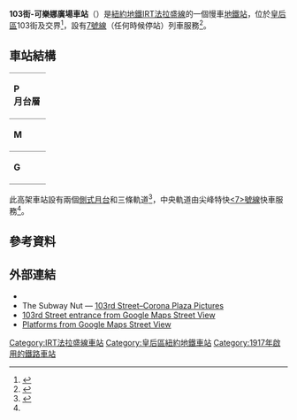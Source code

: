 {{Infobox NYCS
| name = 103街-可樂娜廣場<br />{{lang|en|103rd Street–Corona Plaza}}
| former = 阿爾布蒂斯大道<ref name=NYTimes-IRTFlushingExt-1921>{{cite web|title=NEW RAPID TRANSIT COMMISSION PREPARING PLANS FOR EXTENSION OF CORONA LINE TO FLUSHING; Board of Estimate Has Authorized Extension of Line From Corona to New Storage Yards Near Flushing River--Queensboro Subway to Have Connection With Proposed Eighth Avenue Line Near Times Square|url=https://query.nytimes.com/mem/archive-free/pdf?res=940CEEDC163EEE3ABC4A52DFB066838A639EDE|publisher=[[The_New_York_Times|The New York Times]]|accessdate=2015-09-18|date=1921-06-12|archive-date=2015-09-25|archive-url=https://web.archive.org/web/20150925130849/http://query.nytimes.com/mem/archive-free/pdf?res=940CEEDC163EEE3ABC4A52DFB066838A639EDE|dead-url=no}}</ref><br>104街
| bg_color = #870061
| image = 103st Flushing IRT jeh.JPG
| image_caption = 北行月台
| address = 紐約州紐約市皇后區103街及羅斯福大道
| borough = [[皇后區|皇后區]]
| locale = {{link-en|可樂娜 (皇后區)|Corona, Queens|可樂娜}}
| coordinates = {{coord|40|44|59.37|N|73|51|45.84|W|region:US|display=inline,title}}
| division = IRT
| line = [[IRT法拉盛線|IRT法拉盛線]]
| service = Flushing local
| connection = {{bus icon}} '''[[MTA區域巴士營運|MTA巴士]]'''：Q23
| platforms = 2個[[側式月台|側式月台]]
| tracks = 3條
| structure = 高架
| open_date = {{start date and age|1917|04|21}}
| passengers = 6,504,644<ref name="2016-rider">{{NYCS const|riderref}}</ref>
| pass_year = 2016
| pass_percent = -0.3
| rank = 67 
| code = 450
| next_north = {{NYCS next | station=111街 | line=IRT法拉盛線 | service=Flushing local}}
| next_south = {{NYCS next | station=交匯林蔭路 | line=IRT法拉盛線 | service=Flushing local}}
| legend = {{NYCS infobox legend|alltimes}}
}}

'''103街-可樂娜廣場車站'''（{{lang-en|103rd Street–Corona Plaza station}}）是[[紐約地鐵|紐約地鐵]][[IRT法拉盛線|IRT法拉盛線]]的一個慢車[[地鐵站|地鐵站]]，位於[[皇后區|皇后區]]103街及{{link-en|羅斯福大道|Roosevelt Avenue}}交界<ref name="MTA-CoronaMap-20152">{{cite web|url=http://web.mta.info/maps/neighborhoods/qns/Q2_Corona2015.pdf|title=MTA Neighborhood Maps: Corona|date=2015|publisher=[[Metropolitan_Transportation_Authority|Metropolitan Transportation Authority]]|accessdate=20 September 2015|archive-date=2017-05-05|archive-url=https://web.archive.org/web/20170505184018/http://web.mta.info/maps/neighborhoods/qns/Q2_Corona2015.pdf|dead-url=no}}</ref>，設有[[紐約地鐵7號線|7號線]]（任何時候停站）列車服務<ref name="NYCS7">{{NYCS const|timetable|7}}</ref>。

== 車站結構 ==
{{Stack|float=right|
{{Routemap
|title=軌道配置圖
|title-bg=#{{NYCS color|Flushing}}
|title-color=white
|style=margin-left:10px;margin-top:10px;float:right;
|legend =track
|map=
uSTR!~MFADEg\uSTR!~MFADEg\uSTR!~MFADEg ~~ ~~ ~~往[[111街車站_(IRT法拉盛線)|111街]]
uSTRf\uSTRg!~NULff\uSTRg
uSTR+BSr\uSTR\uSTR+BSl
uSTR+BSr\uSTR\uSTR+BSl
uSTR+BSr\uSTR\uSTR+BSl
uSTRf\uSTRf!~NULge\uSTRg
uSTR!~MFADEf\uSTR!~MFADEf\uSTR!~MFADEf ~~ ~~ ~~往[[交匯林蔭路車站_(IRT法拉盛線)|交匯林蔭路]]
}}
}}
{|cellspacing=0 cellpadding=3
|style="border-top:solid 1px gray;vertical-align:top;" width=50 rowspan=6|'''P<br>月台層'''
|-
|style="border-top:solid 1px gray;border-right:solid 2px black;border-left:solid 2px black;border-bottom:solid 2px black;text-align:center;" colspan=2|<small>[[側式月台|側式月台]]，右側開門</small>
|-
|style="border-bottom:solid 1px gray;" width=100|<span style="color:#{{NYCS color|purple}}">'''南行'''</span>
|style="border-bottom:solid 1px gray;" width=390|{{arrow|L}} [[File:NYCS-bull-trans-7.svg|纽约地铁7号线]] 往[[34街-哈德遜調車場車站_(IRT法拉盛線)|34街-哈德遜調車場]]<small>（[[交匯林蔭路車站_(IRT法拉盛線)|交匯林蔭路]]）</small>
|-
|style="border-bottom:solid 1px gray;"|<span style="color:#{{NYCS color|purple}}">'''尖峰特快'''
|style="border-bottom:solid 1px gray;"|{{arrow|L}}{{arrow|R}} [[File:NYCS-bull-trans-7d.svg|纽约地铁7d线]] 不停靠
|-
|<span style="color:#{{NYCS color|purple}}">'''北行'''</span>
|{{arrow|R}} [[File:NYCS-bull-trans-7.svg|纽约地铁7号线]] 往[[法拉盛-緬街車站_(IRT法拉盛線)|法拉盛-緬街]]<small>（[[111街車站_(IRT法拉盛線)|111街]]）</small>
|-
|style="border-top:solid 2px black;border-right:solid 2px black;border-left:solid 2px black;text-align:center;" colspan=2|<small>[[側式月台|側式月台]]，右側開門</small>
|-
|style="border-top:solid 1px gray;vertical-align:top;" width=50|'''M'''
|style="border-top:solid 1px gray;vertical-align:top;" width=100|夾層
|style="border-top:solid 1px gray;vertical-align:top;" width=400|往出入口、車站詢問處、MetroCard自動售票機
|-
|style="border-top:solid 1px gray;border-bottom:solid 1px gray;vertical-align:top;" width=50|'''G'''
|style="border-top:solid 1px gray;border-bottom:solid 1px gray;vertical-align:top;" width=100|街道
|style="border-top:solid 1px gray;border-bottom:solid 1px gray;vertical-align:top;" width=400|出入口
|}
此高架車站設有兩個[[側式月台|側式月台]]和三條軌道<ref name="tracks">{{NYCS const|trackref|trackbook3}}</ref>，中央軌道由尖峰特快[[紐約地鐵7號線|<7>號線]]快車服務<ref name="NYCS7" />。

== 參考資料 ==
{{reflist}}
== 外部連結 ==
{{Commons category|103rd Street – Corona Plaza (IRT Flushing Line)}}
* {{NYCS ref|http://www.nycsubway.org/wiki/IRT_Flushing_Line|IRT Flushing Line|103rd Street–Corona Plaza}}
* The Subway Nut — [http://www.subwaynut.com/flushing_line/103_corona/index.php 103rd Street–Corona Plaza Pictures]{{Wayback|url=http://www.subwaynut.com/flushing_line/103_corona/index.php |date=20170615145225 }}
* [https://maps.google.com/?ie=UTF8&ll=40.749907,-73.86264&spn=0.003844,0.013433&z=17&layer=c&cbll=40.749933,-73.862259&panoid=bq55_ea6CGlV8xnIZLKfaA&cbp=12,317.46,,0,4.93 103rd Street entrance from Google Maps Street View]{{Wayback|url=https://maps.google.com/?ie=UTF8&ll=40.749907,-73.86264&spn=0.003844,0.013433&z=17&layer=c&cbll=40.749933,-73.862259&panoid=bq55_ea6CGlV8xnIZLKfaA&cbp=12,317.46,,0,4.93 |date=20121112054723 }}
* [https://www.google.com/maps/@40.7499771,-73.8630676,3a,75y,112.05h,93.41t/data=!3m8!1e1!3m6!1s-ZdJHJrjKzT8%2FV42bHkiDWHI%2FAAAAAAAAK4Y%2F2U7rgugzb_ImYJEN69EZ6MsUfL98glkbgCLIB!2e4!3e11!6s%2F%2Flh6.googleusercontent.com%2F-ZdJHJrjKzT8%2FV42bHkiDWHI%2FAAAAAAAAK4Y%2F2U7rgugzb_ImYJEN69EZ6MsUfL98glkbgCLIB%2Fw203-h100-p-k-no%2F!7i9728!8i4864!4m3!8m2!3m1!1e1!6m1!1e1 Platforms from Google Maps Street View] {{Wayback|url=https://www.google.com/maps/@40.7499771,-73.8630676,3a,75y,112.05h,93.41t/data=!3m8!1e1!3m6!1s-ZdJHJrjKzT8%2FV42bHkiDWHI%2FAAAAAAAAK4Y%2F2U7rgugzb_ImYJEN69EZ6MsUfL98glkbgCLIB!2e4!3e11!6s%2F%2Flh6.googleusercontent.com%2F-ZdJHJrjKzT8%2FV42bHkiDWHI%2FAAAAAAAAK4Y%2F2U7rgugzb_ImYJEN69EZ6MsUfL98glkbgCLIB%2Fw203-h100-p-k-no%2F!7i9728!8i4864!4m3!8m2!3m1!1e1!6m1!1e1 |date=20201106201215 }}
{{紐約地鐵7號線}}
{{DEFAULTSORT:103rd Street–Corona Plaza}}

[[Category:IRT法拉盛線車站|Category:IRT法拉盛線車站]]
[[Category:皇后區紐約地鐵車站|Category:皇后區紐約地鐵車站]]
[[Category:1917年啟用的鐵路車站|Category:1917年啟用的鐵路車站]]